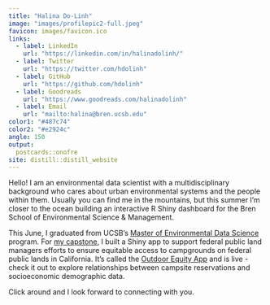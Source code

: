 ```yaml
---
title: "Halina Do-Linh"
image: "images/profilepic2-full.jpeg"
favicon: images/favicon.ico
links:
  - label: LinkedIn
    url: "https://linkedin.com/in/halinadolinh/"
  - label: Twitter
    url: "https://twitter.com/hdolinh"
  - label: GitHub
    url: "https://github.com/hdolinh"
  - label: Goodreads
    url: "https://www.goodreads.com/halinadolinh"    
  - label: Email
    url: "mailto:halina@bren.ucsb.edu"
color1: "#487c74"
color2: "#e2924c"
angle: 150
output:
  postcards::onofre 
site: distill::distill_website
---
```


Hello! I am an environmental data scientist with a multidisciplinary background who cares about urban environmental systems and the people within them. Usually you can find me in the mountains, but this summer I'm closer to the ocean building an interactive R Shiny dashboard for the Bren School of Environmental Science & Management. 

This June, I graduated from UCSB's [Master of Environmental Data Science](https://ucsb-meds.github.io/) program. For [my capstone](https://bren.ucsb.edu/projects/ensuring-equitable-access-outdoor-recreation-evaluating-spatiotemporal-patterns-and-trends), I built a Shiny app to support federal public land managers efforts to ensure equitable access to campgrounds on federal public lands in California. It's called the [Outdoor Equity App](https://shinyapps.bren.ucsb.edu/oe_app/) and is live - check it out to explore relationships between campsite reservations and socioeconomic demographic data.

Click around and I look forward to connecting with you.
